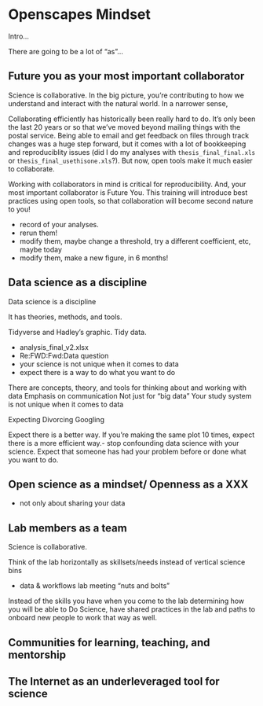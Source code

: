 # Openscapes Mindset {#mindset}

Intro...

There are going to be a lot of "as"...

## Future you as your most important collaborator

Science is collaborative. In the big picture, you're contributing to how we understand and interact with the natural world. In a narrower sense, 

Collaborating efficiently has historically been really hard to do. It's only been the last 20 years or so that we've moved beyond mailing things with the postal service. Being able to email and get feedback on files through track changes was a huge step forward, but it comes with a lot of bookkeeping and reproduciblity issues (did I do my analyses with `thesis_final_final.xls` or `thesis_final_usethisone.xls`?). But now, open tools make it much easier to collaborate. 

Working with collaborators in mind is critical for reproducibility. And, your most important collaborator is Future You. This training will introduce best practices using open tools, so that collaboration will become second nature to you!

- record of your analyses. 
- rerun them!
- modify them, maybe change a threshold, try a different coefficient, etc, maybe today
- modify them, make a new figure, in 6 months! 


## Data science as a discipline

 Data science is a discipline

It has theories, methods, and tools. 

Tidyverse and Hadley’s graphic. Tidy data.

- analysis_final_v2.xlsx
- Re:FWD:Fwd:Data question
- your science is not unique when it comes to data
- expect there is a way to do what you want to do

There are concepts, theory, and tools for thinking about and working with data
Emphasis on communication
Not just for “big data”
Your study system is not unique when it comes to data

Expecting
Divorcing
Googling 


Expect there is a better way. If you're making the same plot 10 times, expect there is a more efficient way.- stop confounding data science with your science. Expect that someone has had your problem before or done what you want to do. 


## Open science as a mindset/ Openness as a XXX

- not only about sharing your data

    
## Lab members as a team

Science is collaborative. 

Think of the lab horizontally as skillsets/needs instead of vertical science bins

- data & workflows lab meeting “nuts and bolts”

Instead of the skills you have when you come to the lab determining how you will be able to Do Science, have shared practices in the lab and paths to onboard new people to work that way as well. 

## Communities for learning, teaching, and mentorship

    
## The Internet as an underleveraged tool for science




<!---
- how to THINK about data 
    - how to think about data separately from your research questions
    - how and why to tidy data and analyze tidy data, rather than making your analyses accommodate messy data
    - how there is a lot of decision-making involved with data analysis, and a lot of creativity
- how to increase efficiency in your science
    - and increase reproducibility
    - and facilitate collaboration with others — especially Future You!
- how open science is a great benefit
    - find solutions faster
    - broaden the impact of your work
- how to learn with intention and community
    - think ahead instead of only to get a single job done now
    - the #rstats online community is fantastic. The tools we're using are developed by real people. Real, nice people. They are building powerful and empowering tools and are welcoming to all skill-levels
--->




<!---

http://r-bio.github.io/intro-git-rstudio/


--->

